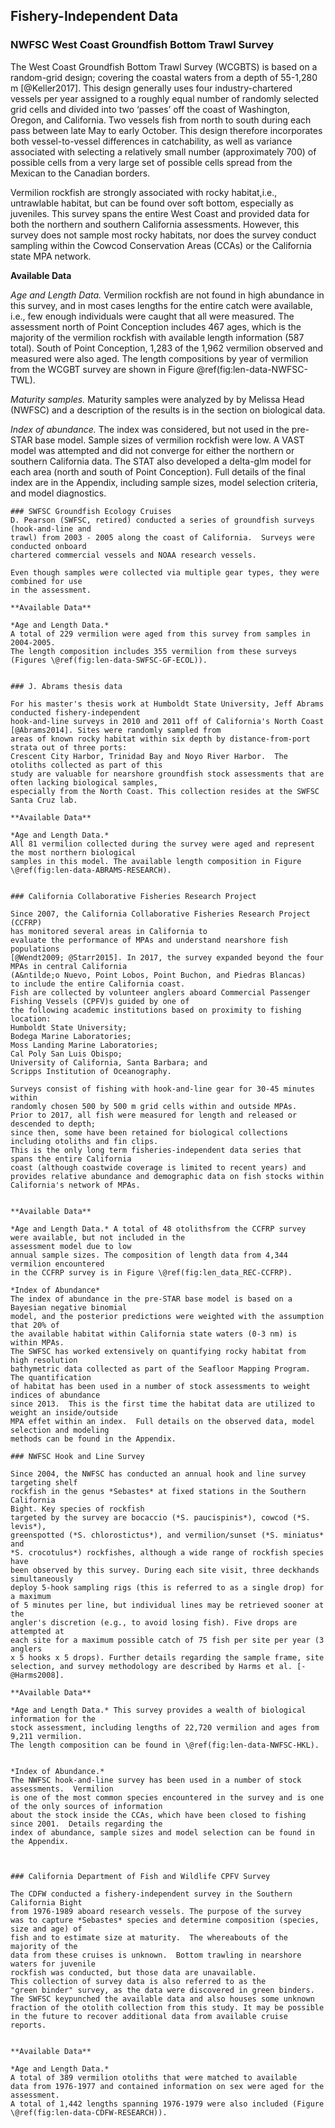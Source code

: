 ## Fishery-Independent Data

### NWFSC West Coast Groundfish Bottom Trawl Survey

The West Coast Groundfish Bottom Trawl Survey (WCGBTS) is based on a random-grid design;
covering the coastal waters from a depth of 55-1,280 m [@Keller2017].
This design generally uses four industry-chartered vessels per year assigned to 
a roughly equal number of randomly selected grid cells and divided into two 'passes'
off the coast of Washington, Oregon, and California. Two vessels fish from north to south during each pass between late 
May to early October. This design therefore incorporates both vessel-to-vessel 
differences in catchability, as well as variance associated with selecting a 
relatively small number (approximately 700) of possible cells from a very large 
set of possible cells spread from the Mexican to the Canadian borders.

Vermilion rockfish are strongly associated with rocky 
habitat,i.e., untrawlable habitat, but can be found over soft bottom, especially as 
juveniles.  This survey spans the entire West Coast and provided data for both the northern 
and southern California assessments. However, this survey does not sample most rocky habitats, nor does the survey conduct sampling within the Cowcod Conservation Areas (CCAs) or the California state MPA network.

 
**Available Data**

*Age and Length Data.* Vermilion rockfish are not found in high abundance in this survey, and in most 
cases lengths for the entire catch were available, i.e., few enough individuals were caught that 
all were measured. The assessment north of Point Conception includes 467 ages, which 
is the majority of the vermilion rockfish with available length information (587 total).
South of Point Conception, 1,283 of the 1,962 vermilion observed and measured were also aged. 
The length compositions by year of vermilion from the WCGBT survey are shown in  Figure \@ref(fig:len-data-NWFSC-TWL). 


*Maturity samples.* Maturity samples were analyzed by by Melissa Head (NWFSC) and a 
description of the results is in the section on biological data.

*Index of abundance.* The index was considered, but not used in the pre-STAR base model. Sample 
sizes of vermilion rockfish were low. A VAST model was attempted and did not converge 
for either the northern or southern California data.  The STAT also developed 
a delta-glm model for each area (north and south of Point Conception). Full details 
of the final index are in the Appendix, including 
sample sizes, model selection criteria, and model diagnostics.  




```asis
### SWFSC Groundfish Ecology Cruises
D. Pearson (SWFSC, retired) conducted a series of groundfish surveys (hook-and-line and 
trawl) from 2003 - 2005 along the coast of California.  Surveys were conducted onboard 
chartered commercial vessels and NOAA research vessels.

Even though samples were collected via multiple gear types, they were combined for use 
in the assessment.

**Available Data**

*Age and Length Data.*
A total of 229 vermilion were aged from this survey from samples in 2004-2005.
The length composition includes 355 vermilion from these surveys 
(Figures \@ref(fig:len-data-SWFSC-GF-ECOL)).


### J. Abrams thesis data

For his master's thesis work at Humboldt State University, Jeff Abrams conducted fishery-independent
hook-and-line surveys in 2010 and 2011 off of California's North Coast [@Abrams2014]. Sites were randomly sampled from 
areas of known rocky habitat within six depth by distance-from-port strata out of three ports:
Crescent City Harbor, Trinidad Bay and Noyo River Harbor.  The otoliths collected as part of this 
study are valuable for nearshore groundfish stock assessments that are often lacking biological samples, 
especially from the North Coast. This collection resides at the SWFSC Santa Cruz lab. 

**Available Data**

*Age and Length Data.* 
All 81 vermilion collected during the survey were aged and represent the most northern biological 
samples in this model. The available length composition in Figure
\@ref(fig:len-data-ABRAMS-RESEARCH). 


### California Collaborative Fisheries Research Project

Since 2007, the California Collaborative Fisheries Research Project (CCFRP)
has monitored several areas in California to 
evaluate the performance of MPAs and understand nearshore fish populations
[@Wendt2009; @Starr2015]. In 2017, the survey expanded beyond the four 
MPAs in central California
(A&ntilde;o Nuevo, Point Lobos, Point Buchon, and Piedras Blancas)
to include the entire California coast.
Fish are collected by volunteer anglers aboard Commercial Passenger Fishing Vessels (CPFV)s guided by one of 
the following academic institutions based on proximity to fishing location:
Humboldt State University;
Bodega Marine Laboratories;
Moss Landing Marine Laboratories;
Cal Poly San Luis Obispo;
University of California, Santa Barbara; and
Scripps Institution of Oceanography.

Surveys consist of fishing with hook-and-line gear for 30-45 minutes within 
randomly chosen 500 by 500 m grid cells within and outside MPAs.
Prior to 2017, all fish were measured for length and released or descended to depth;
since then, some have been retained for biological collections including otoliths and fin clips. 
This is the only long term fisheries-independent data series that spans the entire California 
coast (although coastwide coverage is limited to recent years) and provides relative abundance and demographic data on fish stocks within California's network of MPAs.


**Available Data**

*Age and Length Data.* A total of 48 otolithsfrom the CCFRP survey were available, but not included in the 
assessment model due to low 
annual sample sizes. The composition of length data from 4,344 vermilion encountered 
in the CCFRP survey is in Figure \@ref(fig:len_data_REC-CCFRP).

*Index of Abundance*
The index of abundance in the pre-STAR base model is based on a Bayesian negative binomial 
model, and the posterior predictions were weighted with the assumption that 20% of 
the available habitat within California state waters (0-3 nm) is within MPAs. 
The SWFSC has worked extensively on quantifying rocky habitat from high resolution
bathymetric data collected as part of the Seafloor Mapping Program.  The quantification 
of habitat has been used in a number of stock assessments to weight indices of abundance 
since 2013.  This is the first time the habitat data are utilized to weight an inside/outside 
MPA effet within an index.  Full details on the observed data, model selection and modeling 
methods can be found in the Appendix.
```



```asis
### NWFSC Hook and Line Survey

Since 2004, the NWFSC has conducted an annual hook and line survey targeting shelf 
rockfish in the genus *Sebastes* at fixed stations in the Southern California 
Bight. Key species of rockfish 
targeted by the survey are bocaccio (*S. paucispinis*), cowcod (*S. levis*), 
greenspotted (*S. chlorostictus*), and vermilion/sunset (*S. miniatus* and 
*S. crocotulus*) rockfishes, although a wide range of rockfish species have 
been observed by this survey. During each site visit, three deckhands simultaneously 
deploy 5-hook sampling rigs (this is referred to as a single drop) for a maximum 
of 5 minutes per line, but individual lines may be retrieved sooner at the 
angler's discretion (e.g., to avoid losing fish). Five drops are attempted at 
each site for a maximum possible catch of 75 fish per site per year (3 anglers 
x 5 hooks x 5 drops). Further details regarding the sample frame, site 
selection, and survey methodology are described by Harms et al. [-@Harms2008]. 

**Available Data**

*Age and Length Data.* This survey provides a wealth of biological information for the 
stock assessment, including lengths of 22,720 vermilion and ages from 9,211 vermilion. 
The length composition can be found in \@ref(fig:len-data-NWFSC-HKL).  


*Index of Abundance.*
The NWFSC hook-and-line survey has been used in a number of stock assessments.  Vermilion 
is one of the most common species encountered in the survey and is one of the only sources of information 
about the stock inside the CCAs, which have been closed to fishing since 2001.  Details regarding the 
index of abundance, sample sizes and model selection can be found in the Appendix.



### California Department of Fish and Wildlife CPFV Survey

The CDFW conducted a fishery-independent survey in the Southern California Bight 
from 1976-1989 aboard research vessels. The purpose of the survey 
was to capture *Sebastes* species and determine composition (species, size and age) of 
fish and to estimate size at maturity.  The whereabouts of the majority of the 
data from these cruises is unknown.  Bottom trawling in nearshore waters for juvenile 
rockfish was conducted, but those data are unavailable. 
This collection of survey data is also referred to as the 
"green binder" survey, as the data were discovered in green binders. 
The SWFSC keypunched the available data and also houses some unknown fraction of the otolith collection from this study. It may be possible in the future to recover additional data from available cruise reports.


**Available Data**

*Age and Length Data.*
A total of 389 vermilion otoliths that were matched to available 
data from 1976-1977 and contained information on sex were aged for the assessment. 
A total of 1,442 lengths spanning 1976-1979 were also included (Figure 
\@ref(fig:len-data-CDFW-RESEARCH)).

```
